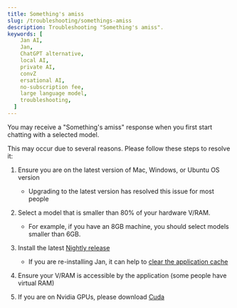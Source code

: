 ```yaml
---
title: Something's amiss
slug: /troubleshooting/somethings-amiss
description: Troubleshooting "Something's amiss".
keywords: [
    Jan AI,
    Jan,
    ChatGPT alternative,
    local AI,
    private AI,
    convZ
    ersational AI,
    no-subscription fee,
    large language model,
    troubleshooting,
  ]
---
```


You may receive a "Something's amiss" response when you first start chatting with a selected model.

This may occur due to several reasons. Please follow these steps to resolve it:

1. Ensure you are on the latest version of Mac, Windows, or Ubuntu OS version

   - Upgrading to the latest version has resolved this issue for most people

2. Select a model that is smaller than 80% of your hardware V/RAM.

   - For example, if you have an 8GB machine, you should select models smaller than 6GB.

3. Install the latest [Nightly release](https://jan.ai/install/nightly/)

   - If you are re-installing Jan, it can help to [clear the application cache](https://jan.ai/troubleshooting/stuck-on-broken-build/)

4. Ensure your V/RAM is accessible by the application (some people have virtual RAM)

5. If you are on Nvidia GPUs, please download [Cuda](https://developer.nvidia.com/cuda-downloads)
